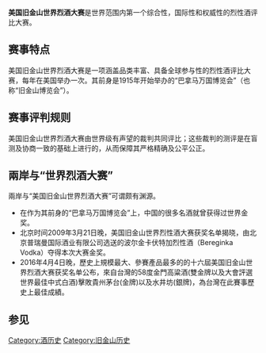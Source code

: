 {{refimprove|time=2014-03-03T06:47:16+00:00}}
'''美国旧金山世界烈酒大赛'''是世界范围内第一个综合性，国际性和权威性的烈性酒评比大赛。

==赛事特点==
美国旧金山世界烈酒大赛是一项涵盖品类丰富、具备全球参与性的烈性酒评比大赛，每年在美国举办一次。其前身是1915年开始举办的“巴拿马万国博览会”（也称“旧金山博览会”）。

==赛事评判规则==
美国旧金山世界烈酒大赛由世界级有声望的裁判共同评比；这些裁判的测评是在盲测及协商一致的基础上进行的，从而保障其严格精确及公平公正。

==兩岸与“世界烈酒大赛”==
兩岸与“美国旧金山世界烈酒大赛”可谓颇有渊源。
* 在作为其前身的“巴拿马万国博览会”上，中国的很多名酒就曾获得过世界金奖。
* 北京时间2009年3月21日晚，美国旧金山世界烈性酒大赛获奖名单揭晓，由北京普瑞曼国际酒业有限公司选送的波尔金卡伏特加烈性酒（Bereginka Vodka）夺得本次大赛金奖。
* 2016年4月4日晚，歷史上規模最大、參賽產品最多的的十六屆美国旧金山世界烈酒大赛获奖名单公布，來自台灣的58度金門高粱酒(雙金牌以及大會評選世界最佳中式白酒)擊敗貴州茅台(金牌)以及水井坊(銀牌)，為台灣在此賽事歷史上最佳成績。

==参见==

[[Category:酒历史|Category:酒历史]]
[[Category:旧金山历史|Category:旧金山历史]]